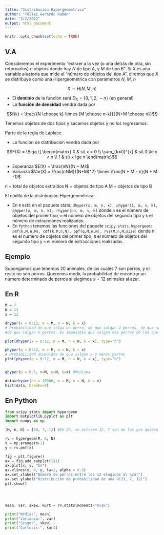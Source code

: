 ---
title: "Distribución Hipergeométrica"
author: "Téllez Gerardo Rubén"
date: "3/2/2022"
output: html_document
---

```{r setup, include=FALSE}
knitr::opts_chunk$set(echo = TRUE)
```

## V.A

Consideremos el experimento "extraer a la vez (o una detrás de otra, sin retornarlos) $n$ objetos donde hay $N$ de tipo A, y $M$ de tipo B". Si $X$ es una variable aleatoria que mide el "número de objetos del tipo A", diremos que $X$ se distribuye como una Hipergeométrica con parámetros $N,\ M,\ n$

$$X \sim H(N, M, n)$$

+ El __dominio__ de la función será $D_X = \{0, 1, 2,\ -n \}$ (en general)
+ La __función de densidad__ vendrá dada por

$$f(k) = \frac{{N \choose k} \times {M \choose n-k}}{{N+M \choose n}}$$

Tenemos objetos de dos tipos y sacamos objetos y no los regresamos.

Parte de la regla de Laplace.

+ La función de distribución vendrá dada por

$$F(X) = \Bigg \{ \begin{matrix} 0 & si\ x < 0 \\ \sum_{k=0}^{x} & si\ 0 \le x < n \\ 1 & si\ x \ge n \end{matrix}$$

+ Esperanza $E(X) = \frac{nN}{N + M}$
+ Varianza $Var(X) = \frac{nNM}{(N+M)^2} \times \frac{N + M - n}{N + M -1}$

n = total de objetos extraídos
N = objetos de tipo A
M = objetos de tipo B


El códifo de la distribución Hipergeométrica:

+ En `R` está en el paquete stats: `dhyper(x, m, n, k), phyper(1, m, n, k), qhyper(p, m, n, k), rhyper(nn, m, n, k)` donde `m` es el número de objetos del primer tipo, `n` el número de objetos del segundo tipo y `k` el número de extracciones realizadas.
+ En `Python` tenemos las funciones del paquete `scipy.stats.hypergeom: pmf(k,M,n,M), cdf(k,M,n,N), ppf(q,M,n,N), rvs(M,n,N,size)` donde `M` es el número de objetos del primer tipo, `N` el número de objetos del segundo tipo y `n` el número de extracciones realizadas.

## Ejemplo

Supongamos que tenemos 20 animales, de los cuales 7 son perros, y el resto no son perros. Queremos medir, la probabilidad de encontrar un número determinado de perros si elegimos $x = 12$ animales al azar.

## En R

```{r}
M = 7
N = 13
x = 12

dhyper(x = 0:12, m = M, n = N, k = x)
# Probabilidad de que salga un perro, de que salgan 2 perros, de que salgan3 perros... 
#de que salgan k perros. Es imposible que salgan más perros de los que hay.

plot(dhyper(x = 0:12, m = M, n = N, k = x), type="h")

phyper(q = 0:12, m = M, n = N, k = x)
# Probabilidad acumulada de que salgan x o menos perros
plot(phyper(q = 0:12, m = M, n = N, k = x), type="h")


qhyper(p = 0.5, m=M, n=N, k=x) #Mediana


```

```{r}
data=rhyper(nn = 10000, m = M, n = N, k = x)
hist(data, breaks=8)
```

## En Python

```{python}
from scipy.stats import hypergeom
import matplotlib.pyplot as plt
import numpy as np

[M, n, N] = [20, 7, 12] #De 20, se extraen 12, 7 son de los que quiero

rv = hypergeom(M, n, N)
x = np.arange(n+1)
y = rv.pmf(x)

fig = plt.figure()
ax = fig.add_subplot(111)
ax.plot(x, y, "bo")
ax.vlines(x, 0, y, lw=2, alpha = 0.5)
ax.set_xlabel("Número de perros entre los 12 elegidos al azar")
ax.set_ylabel("Distribución de probabilidad de una H(13, 7, 12)")
plt.show()





```

```{python}
mean, var, skew, kurt = rv.stats(moments="mvsk")

print("Media:", mean)
print("Varianza:", var)
print("Sesgo:", skew)
print("Curtosis:", kurt)
```














